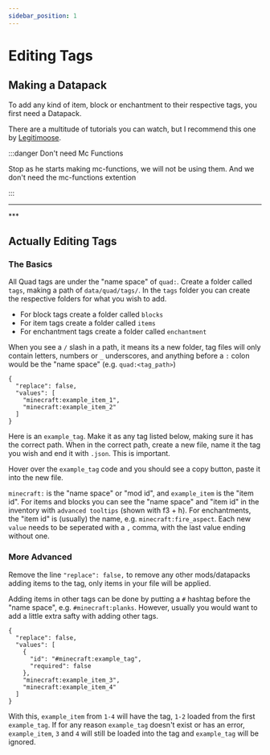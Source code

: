 ```yaml
---
sidebar_position: 1
---
```



# Editing Tags

## Making a Datapack

To add any kind of item, block or enchantment to their respective tags, you first need a Datapack.

There are a multitude of tutorials you can watch, but I recommend this one by [Legitimoose](https://www.youtube.com/@Legitimoose). 

:::danger Don't need Mc Functions

Stop as he starts making mc-functions, we will not be using them.
And we don't need the mc-functions extention

:::

***
<ReactPlayer controls url='https://www.youtube.com/embed/ac6V5-KT6Rg?si=qTIiymW8mqQJOafZ' />
***

## Actually Editing Tags

### The Basics

All Quad tags are under the "name space" of `quad:`. Create a folder called `tags`, making a path of `data/quad/tags/`. In the `tags` folder you can create the respective folders for what you wish to add.

- For block tags create a folder called `blocks`
- For item tags create a folder called `items`
- For enchantment tags create a folder called `enchantment`

When you see a `/` slash in a path, it means its a new folder, tag files will only contain letters, numbers or `_` underscores, and anything before a `:` colon would be the "name space" (e.g. `quad:<tag_path>`)

```text title=" example_tag.json"
{
  "replace": false,
  "values": [
    "minecraft:example_item_1",
    "minecraft:example_item_2"
  ]
}
```

Here is an `example_tag`. Make it as any tag listed below, making sure it has the correct path. When in the correct path, create a new file, name it the tag you wish and end it with `.json`. This is important.

Hover over the `example_tag` code and you should see a copy button, paste it into the new file.

`minecraft:` is the "name space" or "mod id", and `example_item` is the "item id". For items and blocks you can see the "name space" and "item id" in the inventory with `advanced tooltips` (shown with f3 + h).
For enchantments, the "item id" is (usually) the name, e.g. `minecraft:fire_aspect`. Each new `value` needs to be seperated with a `,` comma, with the last value ending without one.

### More Advanced

Remove the line `"replace": false,` to remove any other mods/datapacks adding items to the tag, only items in your file will be applied.

Adding items in other tags can be done by putting a `#` hashtag before the "name space", e.g. `#minecraft:planks`. However, usually you would want to add a little extra safty with adding other tags.

```text title=" example_tag_2.json"
{
  "replace": false,
  "values": [
    {
      "id": "#minecraft:example_tag",
      "required": false
    },
    "minecraft:example_item_3",
    "minecraft:example_item_4"
  ]
}
```

With this, `example_item` from `1-4` will have the tag, `1-2` loaded from the first `example_tag`. If for any reason `example_tag` doesn't exist or has an error, `example_item`, `3` and `4` will still be loaded into the tag and `example_tag` will be ignored.